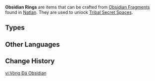 {{Terminology Infobox
|image        = Item Azure Obsidian Ring.png
|type         = Item Groups
}}
'''Obsidian Rings''' are items that can be crafted from [[Obsidian Fragment]]s found in [[Natlan]]. They are used to unlock [[Tribal Secret Space]]s.

==Types==
{{Items by Category List|Obsidian Rings}}

==Other Languages==
{{Other Languages
|en       = Obsidian Ring
|zhs      = 曜石环
|zhs_rm   = 
|zht      = 曜石環
|zht_rm   = 
|zh_tl    = 
|ja       = 曜石の輪
|ja_rm    = 
|ja_tl    = 
|ko       = 흑요석 고리
|ko_tl    = 
|es       = Anillo de obsidiana
|es_tl    = Obsidian Ring
|fr       = Anneau d'obsidienne
|fr_tl    = Obsidian Ring
|ru       = Кольцо с обсидианом
|ru_tl    = 
|th       = Obsidian Ring
|vi       = Vòng Đá Obsidian
|vi_tl    = 
|de       = Obsidian-Ring
|de_tl    = Obsidian Ring
|id       = Obsidian Ring
|pt       = Anel de Obsidiana
|pt_tl    = 
|tr       = Obsidiyen Halka
|tr_tl    = 
|it       = Anello d'ossidiana
|it_tl    = Obsidian Ring
}}

==Change History==
{{Change History|5.0}}
[[Category:Obsidian Rings| ]]

[[vi:Vòng Đá Obsidian]]